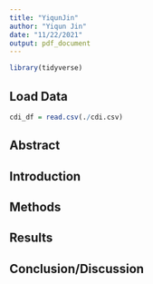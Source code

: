 ```yaml
---
title: "YiqunJin"
author: "Yiqun Jin"
date: "11/22/2021"
output: pdf_document
---
```


```r
library(tidyverse)
```

## Load Data

```r
cdi_df = read.csv(./cdi.csv)
```

## Abstract

## Introduction

## Methods

## Results

## Conclusion/Discussion